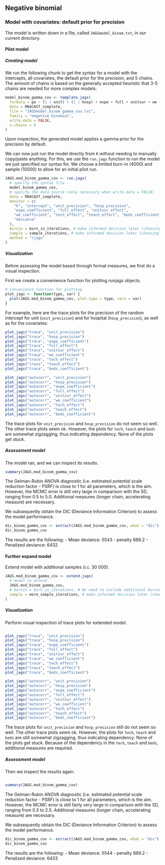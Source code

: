 ## Negative binomial
### Model with covariates: default prior for precision

The model is written down in a file, called `JAGSmodel_binom.txt`, in our
current directory. 

#### Pilot model

##### Creating model

We run the following chunk to get the syntax for a model
with the intercepts, all covariates, the default prior for the
precision, and 5 chains. The amount of chains is based on the generally
accepted heuristic that 3-5 chains are needed for more complex models:
  
```r
model_binom_gamma_cov <- template.jags(
  formula = pa ~ (1 | unit) + (1 | hosp) + expe + full + unitsur + we + tech + teach + beds,
  data = RN4CAST_complete,
  file = "JAGSmodel_binom_gamma_cov.txt",
  family = "negative binomial",
  write.data = FALSE,
  n.chains = 5
)
```

Upon inspection, the generated model applies a gamma prior for the precision by default.
<!--- Why not a Beta distribution, since that is conjugate?? --->


We can now just run the model directly from `R` without needing to
manually copy/paste anything. For this, we use the `run.jags` function
to run the model we just specified our syntax for. We choose a limited
burn-in (4000) and sample (10000) to allow for an initial pilot run.
<!--- Should method=rjags be  used in original model design (see documentation extend.jags - then no need to recompile model when extending) ? --->
  
```r
JAGS.mod_binom_gamma_cov <- run.jags(
  # specify the syntax file
  model_binom_gamma_cov,
  # specify the data source (only necessary when write.data = FALSE)
  data = RN4CAST_complete,
  monitor = c(
    "k", "intercept", "unit_precision", "hosp_precision",
    "expe_coefficient", "full_effect", "unitsur_effect",
    "we_coefficient", "tech_effect", "teach_effect", "beds_coefficient",
    "deviance"
  ),
  burnin = burn_in_iterations, # make informed decision later (choosing speed here)
  sample = sample_iterations, # make informed decision later (choosing speed here)
  method = "rjags"
)
```

##### Visualization

Before assessing the model based through formal measures, we first do a
visual inspection. 

First we create a convenience function for plotting runjags objects.

```r
# Convenience function for plotting
plot_jags <- function(type, var) {
  plot(JAGS.mod_binom_gamma_cov, plot.type = type, vars = var)
}
```

For example, here are the trace plots for the precision of the random
intercept for unit (`unit_precision`) and for hospital (`hosp_precision`), 
as well as for the covariates:
  
```r
plot_jags("trace", "unit_precision")
plot_jags("trace", "hosp_precision")
plot_jags("trace", "expe_coefficient")
plot_jags("trace", "full_effect")
plot_jags("trace", "unitsur_effect")
plot_jags("trace", "we_coefficient")
plot_jags("trace", "tech_effect")
plot_jags("trace", "teach_effect")
plot_jags("trace", "beds_coefficient")

plot_jags("autocorr", "unit_precision")
plot_jags("autocorr", "hosp_precision")
plot_jags("autocorr", "expe_coefficient")
plot_jags("autocorr", "full_effect")
plot_jags("autocorr", "unitsur_effect")
plot_jags("autocorr", "we_coefficient")
plot_jags("autocorr", "tech_effect")
plot_jags("autocorr", "teach_effect")
plot_jags("autocorr", "beds_coefficient")
```


The trace plots for `unit_precision` and `hosp_precision` do not seem so well.
The other trace plots seem ok. However, the plots for `tech`, `teach` and `beds` are somewhat zigzagging, thus indicating dependency.
None of the plots get stuck.


##### Assessment model

The model ran, and we can inspect its results.

```r
summary(JAGS.mod_binom_gamma_cov)
```

The Gelman-Rubin ANOVA diagnostic (i.e. estimated potential scale reduction factor - PSRF) is close to 1 for all parameters, which is the aim. However, the MCMC error is still very large in comparison with the SD, ranging from 0.5 to 5.0. Additional measures (longer chain, accelerating measure) are necessary.

We subsequently obtain the DIC (Deviance Information Criterion) to assess the model performance.

```r
dic_binom_gamma_cov <- extract(JAGS.mod_binom_gamma_cov, what = "dic")
dic_binom_gamma_cov
```

The results are the following:
-   Mean deviance:  5543 
-   penalty 889.2 
-   Penalized deviance: 6432 

#### Further expand model
Extend model with additional samples (i.c. 30 000).

```r
JAGS.mod_binom_gamma_cov <- extend.jags(
  # model to extend
  JAGS.mod_binom_gamma_cov,
  # burnin = burn_in_iterations, # No need to include additional burnin now (default = 0) since we expand instead of rerun model??
  sample = more_sample_iterations, # make informed decision later (choosing speed here)
)
```

##### Visualization

Perform visual inspection of trace plots for extended model.
<!--- using reference of previous code block does not seem to work --->
```r-extend
```

```r
plot_jags("trace", "unit_precision")
plot_jags("trace", "hosp_precision")
plot_jags("trace", "expe_coefficient")
plot_jags("trace", "full_effect")
plot_jags("trace", "unitsur_effect")
plot_jags("trace", "we_coefficient")
plot_jags("trace", "tech_effect")
plot_jags("trace", "teach_effect")
plot_jags("trace", "beds_coefficient")

plot_jags("autocorr", "unit_precision")
plot_jags("autocorr", "hosp_precision")
plot_jags("autocorr", "expe_coefficient")
plot_jags("autocorr", "full_effect")
plot_jags("autocorr", "unitsur_effect")
plot_jags("autocorr", "we_coefficient")
plot_jags("autocorr", "tech_effect")
plot_jags("autocorr", "teach_effect")
plot_jags("autocorr", "beds_coefficient")
```

The trace plots for `unit_precision` and `hosp_precision` still do  not seem so well.
The other trace plots seem ok. However, the plots for `tech`, `teach` and `beds` are still somewhat zigzagging, thus indicating dependency.
None of the plots get stuck.
Because of the dependency in the `tech`, `teach` and `beds`, additional measures are required.
<!--- What additional measures could we implement? --->

##### Assessment model

Then we inspect the results again.
<!--- using reference of previous code block does not seem to work --->
```r-extend
```

```r
summary(JAGS.mod_binom_gamma_cov)
```

The Gelman-Rubin ANOVA diagnostic (i.e. estimated potential scale reduction factor - PSRF) is close to 1 for all parameters, which is the aim. However, the MCMC error is still fairly very large in comparison with the SD, ranging from 0.3 to 2.5. Additional measures (longer chain, accelerating measure) are necessary.

We subsequently obtain the DIC (Deviance Information Criterion) to assess the model performance.

<!--- using references?? --->
```r
dic_binom_gamma_cov <- extract(JAGS.mod_binom_gamma_cov, what = "dic")
dic_binom_gamma_cov
```

The results are the following:
-   Mean deviance:  5544 
-   penalty 889.2 
-   Penalized deviance: 6433 


